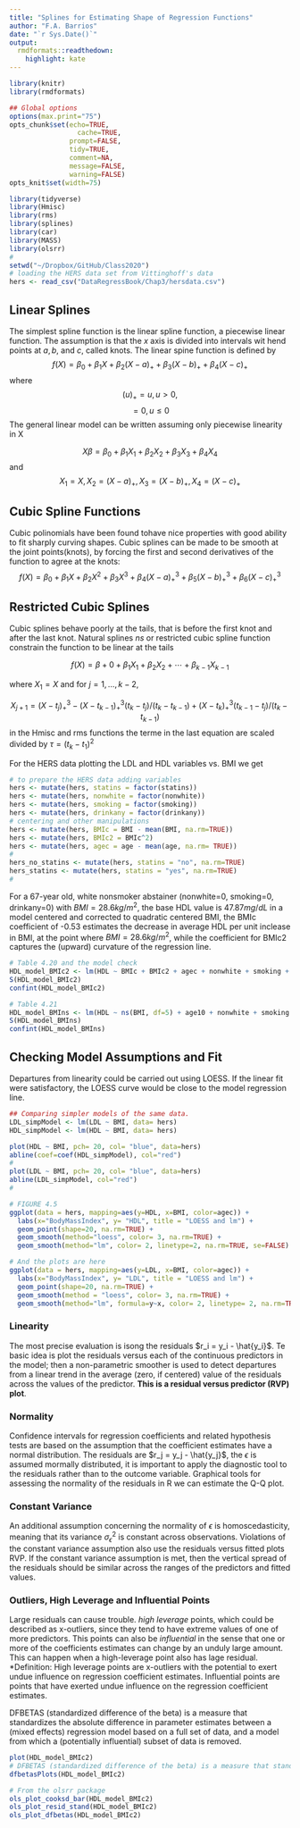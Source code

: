 ```yaml
---
title: "Splines for Estimating Shape of Regression Functions"
author: "F.A. Barrios"
date: "`r Sys.Date()`"
output:
  rmdformats::readthedown:
    highlight: kate
---
```



```r
library(knitr)
library(rmdformats)

## Global options
options(max.print="75")
opts_chunk$set(echo=TRUE,
	             cache=TRUE,
               prompt=FALSE,
               tidy=TRUE,
               comment=NA,
               message=FALSE,
               warning=FALSE)
opts_knit$set(width=75)
```

```r
library(tidyverse)
library(Hmisc)
library(rms)
library(splines)
library(car)
library(MASS)
library(olsrr)
#
setwd("~/Dropbox/GitHub/Class2020")
# loading the HERS data set from Vittinghoff's data
hers <- read_csv("DataRegressBook/Chap3/hersdata.csv")
```

## Linear Splines

The simplest spline function is the linear spline function, a piecewise linear function. The assumption is that the $x$ axis is divided into intervals wit hend points at $a, b,$ and $c$, called knots. The linear spine function is defined by
$$ f(X) = \beta_0 + \beta_1 X + \beta_2 (X-a)_+ + \beta_3 (X-b)_+ + \beta_4 (X-c)_+ $$
where
$$ (u)_+  =  u, u>0,$$
$$ = 0, u \leq 0 $$
The general linear model can be written assuming only piecewise linearity in X

$$ X \beta = \beta_0 + \beta_1 X_1 + \beta_2 X_2 + \beta_3 X_3 + \beta_4 X_4 $$
and
$$ X_1 = X , X_2 = (X-a)_+ , X_3 = (X-b)_+ , X_4 =(X-c)_+ $$

## Cubic Spline Functions

Cubic polinomials have been found tohave nice properties with good ability to fit sharply curving shapes.  Cubic splines can be made to be smooth at the joint points(knots), by forcing the first and second derivatives of the function to agree at the knots:
$$ f(X) = \beta_0 + \beta_1 X + \beta_2 X^2 + \beta_3 X^3 + \beta_4 (X-a)^{3}_+ + \beta_5 (X-b)^{3}_+ + \beta_6 (X-c)^{3}_+ $$

## Restricted Cubic Splines

Cubic splines behave poorly at the tails, that is before the first knot and after the last knot. Natural splines $ns$ or restricted cubic spline function constrain the function to be linear at the tails

$$f(X) = \beta+0 + \beta_1 X_1 + \beta_2 X_2 + \cdots + \beta_{k-1} X_{k-1}$$


where $X_1 = X$ and for $j= 1, \dots ,k-2$,


$$ X_{j+1} = (X - t_j)^{3}_+ - (X - t_{k-1})^{3}_+(t_k - t_j)/(t_k - t_{k-1}) + (X - t_k)^{3}_+(t_{k-1} - t_j)/(t_k - t_{k-1}) $$
in the Hmisc and rms functions the terme in the last equation are scaled divided by $\tau = (t_k - t_1)^2$

For the HERS data plotting the LDL and HDL variables vs. BMI we get

```r
# to prepare the HERS data adding variables
hers <- mutate(hers, statins = factor(statins))
hers <- mutate(hers, nonwhite = factor(nonwhite))
hers <- mutate(hers, smoking = factor(smoking))
hers <- mutate(hers, drinkany = factor(drinkany))
# centering and other manipulations
hers <- mutate(hers, BMIc = BMI - mean(BMI, na.rm=TRUE))
hers <- mutate(hers, BMIc2 = BMIc^2)
hers <- mutate(hers, agec = age - mean(age, na.rm= TRUE))
#
hers_no_statins <- mutate(hers, statins = "no", na.rm=TRUE)
hers_statins <- mutate(hers, statins = "yes", na.rm=TRUE)
#
```

For a 67-year old, white nonsmoker abstainer (nonwhite=0, smoking=0, drinkany=0) with $BMI = 28.6 kg/m^2$, the base HDL value is $47.87 mg/dL$ in a model centered and corrected to quadratic centered BMI, the BMIc coefficient of -0.53 estimates the decrease in average HDL per unit inclease in BMI, at the point where $BMI = 28.6 kg/m^2$, while the coefficient for BMIc2 captures the (upward) curvature of the regression line.

```r
# Table 4.20 and the model check
HDL_model_BMIc2 <- lm(HDL ~ BMIc + BMIc2 + agec + nonwhite + smoking + drinkany, data=hers)
S(HDL_model_BMIc2)
confint(HDL_model_BMIc2)

# Table 4.21
HDL_model_BMIns <- lm(HDL ~ ns(BMI, df=5) + age10 + nonwhite + smoking + drinkany, data = hers)
S(HDL_model_BMIns)
confint(HDL_model_BMIns)
```

## Checking Model Assumptions and Fit

Departures from linearity could be carried out using LOESS. If the linear fit were satisfactory, the LOESS curve would be close to the model regression line.

```r
## Comparing simpler models of the same data.
LDL_simpModel <- lm(LDL ~ BMI, data= hers)
HDL_simpModel <- lm(HDL ~ BMI, data= hers)

plot(HDL ~ BMI, pch= 20, col= "blue", data=hers)
abline(coef=coef(HDL_simpModel), col="red")
#
plot(LDL ~ BMI, pch= 20, col= "blue", data=hers)
abline(LDL_simpModel, col="red")
#

# FIGURE 4.5
ggplot(data = hers, mapping=aes(y=HDL, x=BMI, color=agec)) +
  labs(x="BodyMassIndex", y= "HDL", title = "LOESS and lm") + 
  geom_point(shape=20, na.rm=TRUE) +
  geom_smooth(method="loess", color= 3, na.rm=TRUE) +
  geom_smooth(method="lm", color= 2, linetype=2, na.rm=TRUE, se=FALSE)
```

```r
# And the plots are here
ggplot(data = hers, mapping=aes(y=LDL, x=BMI, color=agec)) +
  labs(x="BodyMassIndex", y= "LDL", title = "LOESS and lm") + 
  geom_point(shape=20, na.rm=TRUE) + 
  geom_smooth(method = "loess", color= 3, na.rm=TRUE) +
  geom_smooth(method="lm", formula=y~x, color= 2, linetype= 2, na.rm=TRUE, se=FALSE)
```

### Linearity

The most precise evaluation is isong the residuals $r_i = y_i - \hat{y_i}$. Te basic idea is plot the residuals versus each of the continuous predictors in the model; then a non-parametric smoother is used to detect departures from a linear trend in the average (zero, if centered) value of the residuals across the values of the predictor. **This is a residual versus predictor (RVP) plot**.


### Normality

Confidence intervals for regression coefficients and related hypothesis tests are based on the assumption that the coefficient estimates have a normal distribution. The residuals are $r_j = y_j - \hat{y_j}$, the $\epsilon$ is assumed mormally distributed, it is important to apply the diagnostic tool to the residuals rather than to the outcome variable. Graphical tools for assessing the normality of the residuals in R we can estimate the Q-Q plot.

### Constant Variance

An additional assumption concerning the normality of $\epsilon$ is homoscedasticity, meaning that its variance $\sigma_{\epsilon}^2$ is constant across observations. Violations of the constant variance assumption also use the residuals versus fitted plots RVP. If the constant variance assumption is met, then the vertical spread of the residuals should be similar across the ranges of the predictors and fitted values.


### Outliers, High Leverage and Influential Points

Large residuals can cause trouble. *high leverage* points, which could be described as x-outliers, since they tend to have extreme values of one of more predictors. This points can also be *influential* in the sense that one or more of the coefficients estimates can change by an unduly large amount. This can happen when a high-leverage point also has lage residual.
*Definition: High leverage points are x-outliers with the potential to exert undue influence on regression coefficient estimates. Influential points are points that have exerted undue influence on the regression coefficient estimates.

DFBETAS (standardized difference of the beta) is a measure that standardizes the absolute difference in parameter estimates between a (mixed effects) regression model based on a full set of data, and a model from which a (potentially influential) subset of data is removed.

```r
plot(HDL_model_BMIc2)
# DFBETAS (standardized difference of the beta) is a measure that standardizes the absolute difference in parameter estimates
dfbetasPlots(HDL_model_BMIc2)

# From the olsrr package
ols_plot_cooksd_bar(HDL_model_BMIc2)
ols_plot_resid_stand(HDL_model_BMIc2)
ols_plot_dfbetas(HDL_model_BMIc2)
```





